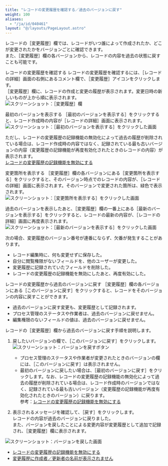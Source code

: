 ```yaml
---
title: "レコードの変更履歴を確認する／過去のバージョンに戻す"
weight: 100
aliases:
  - "/ja/id/040461"
layout: "@/layouts/PageLayout.astro"
---
```




レコードの<Wovn>［変更履歴］</Wovn>欄では、レコードがいつ誰によって作成されたか、どこが変更されたかをバージョンごとに確認できます。  
また、<Wovn>［変更履歴］</Wovn>欄の各バージョンから、レコードの内容を過去の状態に戻すことも可能です。

<Heading id="history_whatshistory_10">レコードの変更履歴を確認する</Heading>
レコードの変更履歴を確認するには、<Wovn>［レコードの詳細］</Wovn>画面の右側にあるコメント欄で、<Wovn>［変更履歴］</Wovn>アイコンをクリックします。<Wovn></Wovn><Wovn></Wovn>  
<Wovn>［変更履歴］</Wovn>欄に、レコードの作成と変更の履歴が表示されます。変更日時の新しいものが上から順に表示されます。  
<Img src="/k/kintone/img-ja/whatshistory_img05.png" alt="スクリーンショット：［変更履歴］欄" />

<Heading level={3} id="history_whatshistory_1010">最初のバージョンを表示する</Heading>
<Wovn>［最初のバージョンを表示する］</Wovn>をクリックすると、レコード作成時の内容が<Wovn>［レコードの詳細］</Wovn>画面に表示されます。<Wovn></Wovn>  
<Img src="/k/kintone/img-ja/whatshistory_img09.png" alt="スクリーンショット：［最初のバージョンを表示する］をクリックした画面" />

ただし、レコードの変更履歴の記録機能の無効化によって過去の履歴が削除されている場合は、レコード作成時の内容ではなく、記録されている最も古いバージョンの内容（変更履歴の記録機能が再度有効化されたときのレコードの内容）が表示されます。  
[レコードの変更履歴の記録機能を無効にする](/k/ja/id/040460.html)

<Heading level={3} id="history_whatshistory_1020">変更箇所を表示する</Heading>
<Wovn>［変更履歴］</Wovn>欄の各バージョンにある<Wovn>［変更箇所を表示する］</Wovn>をクリックすると、そのバージョン時点でのレコードの内容が、<Wovn>［レコードの詳細］</Wovn>画面に表示されます。<Wovn></Wovn>そのバージョンで変更された箇所は、緑色で表示されます。  
<Img src="/k/kintone/img-ja/whatshistory_img06.png" alt="スクリーンショット：［変更箇所を表示する］をクリックした画面" />

過去のバージョンを表示したあと、<Wovn>［変更履歴］</Wovn>欄の一番上にある<Wovn>［最新のバージョンを表示する］</Wovn>をクリックすると、レコードの最新の内容が、<Wovn>［レコードの詳細］</Wovn>画面に再度表示されます。<Wovn></Wovn>  
<Img src="/k/kintone/img-ja/whatshistory_img10.png" alt="スクリーンショット：［最新のバージョンを表示する］をクリックした画面" />

<Note>

次の場合、変更履歴のバージョン番号が連番にならず、欠番が発生することがあります。

* レコード編集時に、何も変更せずに保存した。<Wovn></Wovn>
* 自分に閲覧権限がないフィールドを、他のユーザーが変更した。
* 変更履歴に記録されていたフィールドを削除した。<Wovn></Wovn>
* レコードの変更履歴の記録機能を無効にしたあと、再度有効にした。

</Note>

<Heading id="history_whatshistory_20">レコードの変更履歴から過去のバージョンに戻す</Heading>
<Wovn>［変更履歴］</Wovn>欄の各バージョンにある<Wovn>［このバージョンに戻す］</Wovn>をクリックすると、レコードをそのバージョンの内容に戻すことができます。

<Warning>

* 過去のバージョンに戻す変更も、変更履歴として記録されます。
* プロセス管理のステータスや作業者は、過去のバージョンに戻せません。
* 編集権限のないフィールドの値は、過去のバージョンに戻せません。

</Warning>

レコードの<Wovn>［変更履歴］</Wovn>欄から過去のバージョンに戻す手順を説明します。

1. 戻したいバージョンの欄で、<Wovn>［このバージョンに戻す］</Wovn>をクリックします。  
   <Img src="/k/kintone/img-ja/whatshistory_img07.png" alt="スクリーンショット：バージョンを戻すボタン" />

   <Note>

   * プロセス管理のステータスや作業者が変更されたときのバージョンの欄には、<Wovn>［このバージョンに戻す］</Wovn>は表示されません。
   * 最初のバージョンに戻したい場合は、<Wovn>［最初のバージョンに戻す］</Wovn>をクリックします。なお、レコードの変更履歴の記録機能の無効化によって過去の履歴が削除されている場合は、レコード作成時のバージョンではなく、記録されている最も古いバージョン（変更履歴の記録機能が再度有効化されたときのバージョン）に戻ります。  
   参考：[レコードの変更履歴の記録機能を無効にする](/k/ja/id/040460.html)  

   </Note>

1. 表示されるメッセージを確認して、<Wovn>［戻す］</Wovn>をクリックします。  
レコードの内容が過去のバージョンに戻りました。  
また、バージョンを戻したことによる変更内容が変更履歴として追加で記録され、<Wovn>［変更履歴］</Wovn>欄に表示されます。
<Img src="/k/kintone/img-ja/whatshistory_img08.png" alt="スクリーンショット：バージョンを戻した画面" />

<Reference>

* [レコードの変更履歴の記録機能を無効にする](/k/ja/id/040460.html)
* [変更履歴に作成者／更新者の名前が表示されません](/k/ja/id/040249.html)

</Reference>
